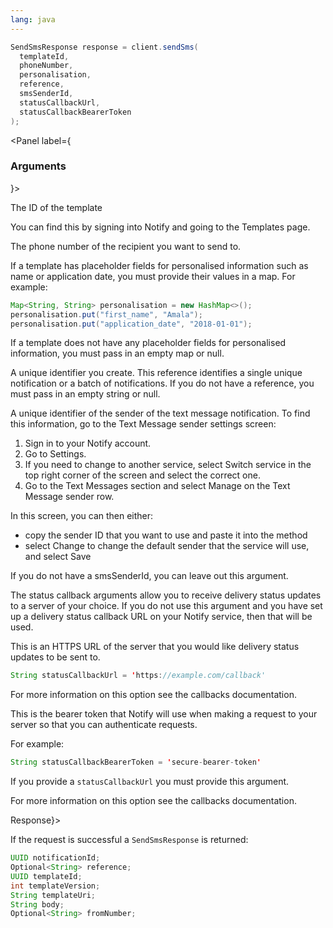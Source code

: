 ```yaml
---
lang: java
---
```


```java
SendSmsResponse response = client.sendSms(
  templateId,
  phoneNumber,
  personalisation,
  reference,
  smsSenderId,
  statusCallbackUrl,
  statusCallbackBearerToken
);
```

<Panel label={<H3 appearAs={H5}>Arguments</H3>}>
<Parameters>
  <Parameter required name="templateId" kind="String">

The ID of the template

You can find this by signing into Notify and
going to the Templates page.

  </Parameter>
  <Parameter required name="phoneNumber" kind="String">

The phone number of the recipient you want to send to.

  </Parameter>

  <Parameter required name="personalisation" kind="Map<String, String>">

If a template has placeholder fields for personalised information such as name or application date, you must provide their values in a map. For example:

```java inline
Map<String, String> personalisation = new HashMap<>();
personalisation.put("first_name", "Amala");
personalisation.put("application_date", "2018-01-01");
```

If a template does not have any placeholder fields for personalised information, you must pass in an empty map or null.

  </Parameter>

  <Parameter required name="reference" kind="String">

A unique identifier you create. This reference identifies a single unique notification or a batch of notifications. If you do not have a reference, you must pass in an empty string or null.

  </Parameter>

  <Parameter optional name="smsSenderId" kind="String">

A unique identifier of the sender of the text message notification. To find this information, go to the Text Message sender settings screen:

1. Sign in to your Notify account.
2. Go to Settings.
3. If you need to change to another service, select Switch service in the top right corner of the screen and select the correct one.
4. Go to the Text Messages section and select Manage on the Text Message sender row.

In this screen, you can then either:

- copy the sender ID that you want to use and paste it into the method
- select Change to change the default sender that the service will use, and select Save

If you do not have a smsSenderId, you can leave out this argument.

  </Parameter>

  <Parameter optional name="statusCallbackUrl" kind="String">

The status callback arguments allow you to receive delivery status updates to a server of your choice. If you do not use this argument and you have set up a delivery status callback URL on your Notify service, then that will be used.

This is an HTTPS URL of the server that you would like delivery status updates to be sent to.

```java inline nonumbers
String statusCallbackUrl = 'https://example.com/callback'
```

For more information on this option see the <Link to="/callbacks">callbacks</Link> documentation.

  </Parameter>

  <Parameter optional name="statusCallbackBearerToken" kind="String">

This is the bearer token that Notify will use when making a request to your server so that you can authenticate requests.

For example:

```java inline nonumbers
String statusCallbackBearerToken = 'secure-bearer-token'
```

If you provide a `statusCallbackUrl` you must provide this argument.

For more information on this option see the <Link to="/callbacks">callbacks</Link> documentation.

  </Parameter>

</Parameters>
</Panel>
<Panel label={<H3 appearAs={H5}>Response</H3>}>

If the request is successful a `SendSmsResponse` is returned:

```java
UUID notificationId;
Optional<String> reference;
UUID templateId;
int templateVersion;
String templateUri;
String body;
Optional<String> fromNumber;
```

</Panel>
